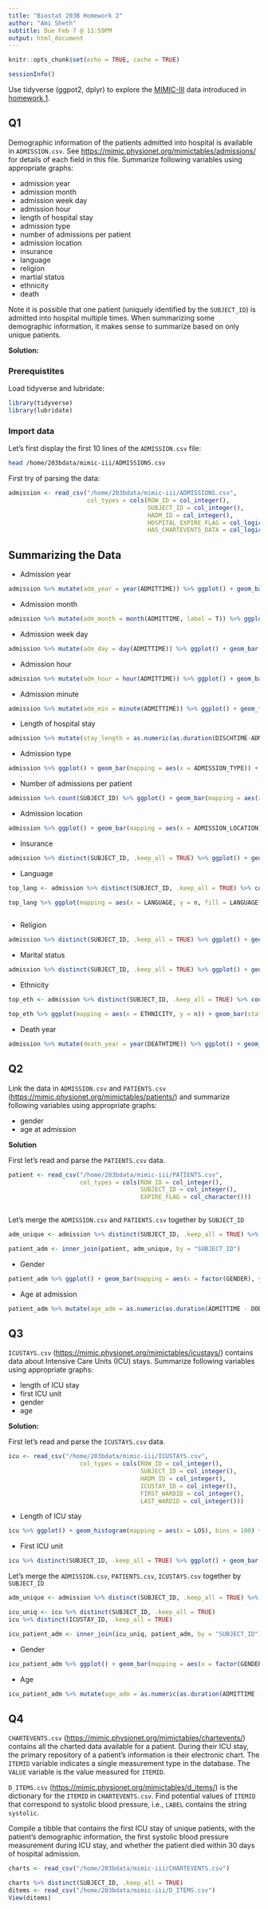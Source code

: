 ```yaml
---
title: "Biostat 203B Homework 2"
author: "Ami Sheth"
subtitle: Due Feb 7 @ 11:59PM
output: html_document
---
```


```r
knitr::opts_chunk$set(echo = TRUE, cache = TRUE)
```

```r
sessionInfo()
```

Use tidyverse (ggpot2, dplyr) to explore the [MIMIC-III](https://mimic.physionet.org) data introduced in [homework 1](https://ucla-biostat203b-2020winter.github.io/hw/hw1/hw1.html).

## Q1

Demographic information of the patients admitted into hospital is available in `ADMISSION.csv`. See <https://mimic.physionet.org/mimictables/admissions/> for details of each field in this file. Summarize following variables using appropriate graphs:   

- admission year  
- admission month  
- admission week day  
- admission hour  
- length of hospital stay  
- admission type  
- number of admissions per patient  
- admission location  
- insurance  
- language  
- religion  
- martial status  
- ethnicity  
- death 

Note it is possible that one patient (uniquely identified by the `SUBJECT_ID`) is admitted into hospital multiple times. When summarizing some demographic information, it makes sense to summarize based on only unique patients. 

**Solution:**

### Prerequistites 

Load tidyverse and lubridate:
```r
library(tidyverse)
library(lubridate)
```

### Import data
Let's first display the first 10 lines of the `ADMISSION.csv` file:
```bash
head /home/203bdata/mimic-iii/ADMISSIONS.csv
```

First try of parsing the data:
```r
admission <- read_csv("/home/203bdata/mimic-iii/ADMISSIONS.csv",
                      col_types = cols(ROW_ID = col_integer(),
                                       SUBJECT_ID = col_integer(),
                                       HADM_ID = col_integer(),
                                       HOSPITAL_EXPIRE_FLAG = col_logical(),
                                       HAS_CHARTEVENTS_DATA = col_logical()))
```

## Summarizing the Data 

- Admission year

```r
admission %>% mutate(adm_year = year(ADMITTIME)) %>% ggplot() + geom_bar(mapping = aes(x = adm_year)) + xlab("Year of Admission") + ggtitle("Barplot of Admission Year") + theme(plot.title = element_text(hjust = 0.5))
```

- Admission month

```r
admission %>% mutate(adm_month = month(ADMITTIME, label = T)) %>% ggplot() + geom_bar(mapping = aes(x = adm_month)) + xlab("Month of Admission") + ggtitle("Barplot of Admission Month") + theme(plot.title = element_text(hjust = 0.5))
```

- Admission week day

```r
admission %>% mutate(adm_day = day(ADMITTIME)) %>% ggplot() + geom_bar(mapping = aes(x = adm_day)) + xlab("Day of Admission") + ggtitle("Barplot of Admission Day") + theme(plot.title = element_text(hjust = 0.5))
```

- Admission hour

```r
admission %>% mutate(adm_hour = hour(ADMITTIME)) %>% ggplot() + geom_bar(mapping = aes(x = adm_hour)) + xlab("Hour of Admission") + ggtitle("Barplot of Admission Hour") + theme(plot.title = element_text(hjust = 0.5))
```

- Admission minute

```r
admission %>% mutate(adm_min = minute(ADMITTIME)) %>% ggplot() + geom_freqpoly(binwidth = 2, mapping = aes(x = adm_min)) + xlab("Minute of Admission") + ggtitle("Plot of Admission Minute") + theme(plot.title = element_text(hjust = 0.5))
```

- Length of hospital stay 

```r
admission %>% mutate(stay_length = as.numeric(as.duration(DISCHTIME-ADMITTIME)/ 86400)) %>% ggplot() + geom_density(mapping = aes(x = stay_length)) + xlab("Length of Stay (days)") + ggtitle("Plot of Length of Hospital Stay") + theme(plot.title = element_text(hjust = 0.5))
```

- Admission type  

```r
admission %>% ggplot() + geom_bar(mapping = aes(x = ADMISSION_TYPE)) + xlab("Admission Type") + ggtitle("Barplot of Admission Type") + theme(plot.title = element_text(hjust = 0.5))
```

- Number of admissions per patient  

```r
admission %>% count(SUBJECT_ID) %>% ggplot() + geom_bar(mapping = aes(x = n)) + xlab("Number of Admissions") + ggtitle("Frequency of Admissions per Patient") + theme(plot.title = element_text(hjust = 0.5))
```

- Admission location  

```r
admission %>% ggplot() + geom_bar(mapping = aes(x = ADMISSION_LOCATION)) + coord_flip() + xlab("Admission Location") + ggtitle("Barplot of Admission Location")
```

- Insurance  

```r
admission %>% distinct(SUBJECT_ID, .keep_all = TRUE) %>% ggplot() + geom_bar(mapping = aes(x = INSURANCE)) + ggtitle("Plot of Patient Insurance") + theme(plot.title = element_text(hjust = 0.5))
```

- Language  

```r
top_lang <- admission %>% distinct(SUBJECT_ID, .keep_all = TRUE) %>% count(LANGUAGE) %>% na.omit(LANGUAGE) %>% arrange(desc(n)) %>% slice(1:10)

top_lang %>% ggplot(mapping = aes(x = LANGUAGE, y = n, fill = LANGUAGE)) + geom_bar(stat = "identity") + labs(title = "Top Ten Patient Languages", y = "Count", x = "Language") + theme(plot.title = element_text(hjust = 0.5), legend.position = "none")
 
```

- Religion  

```r
admission %>% distinct(SUBJECT_ID, .keep_all = TRUE) %>% ggplot() + geom_bar(mapping = aes(x = RELIGION)) + ggtitle("Plot of Patient Religion") + theme(plot.title = element_text(hjust = 0.5), axis.text.x = element_text(angle = 45, hjust = 1))
```

- Marital status 

```r
admission %>% distinct(SUBJECT_ID, .keep_all = TRUE) %>% ggplot() + geom_bar(mapping = aes(x = MARITAL_STATUS)) + ggtitle("Plot of Marital Status") + xlab("Marital Status") + theme(plot.title = element_text(hjust = 0.5), axis.text.x = element_text(angle = 45, hjust = 1))
```

- Ethnicity  

```r
top_eth <- admission %>% distinct(SUBJECT_ID, .keep_all = TRUE) %>% count(ETHNICITY) %>% arrange(desc(n)) %>% slice(1:10)

top_eth %>% ggplot(mapping = aes(x = ETHNICITY, y = n)) + geom_bar(stat = "identity") + ggtitle("Plot of Patient Ethnicity") + theme(plot.title = element_text(hjust = 0.5), axis.text.x = element_text(angle = 45, hjust = 1, size = 6)) + scale_x_discrete(drop = F)

```

- Death year

```r
admission %>% mutate(death_year = year(DEATHTIME)) %>% ggplot() + geom_freqpoly(mapping = aes(x = death_year), bins = 40) + xlab("Year of Death") + ggtitle("Plot of In-Hospital Death Each Year") + theme(plot.title = element_text(hjust = 0.5))
```


## Q2

Link the data in `ADMISSION.csv` and `PATIENTS.csv` (<https://mimic.physionet.org/mimictables/patients/>) and summarize following variables using appropriate graphs:  

- gender  
- age at admission 

**Solution**

First let's read and parse the `PATIENTS.csv` data.

```r
patient <- read_csv("/home/203bdata/mimic-iii/PATIENTS.csv",
                    col_types = cols(ROW_ID = col_integer(),
                                     SUBJECT_ID = col_integer(),
                                     EXPIRE_FLAG = col_character()))
                    
```

Let's merge the `ADMISSION.csv` and `PATIENTS.csv` together by `SUBJECT_ID`

```r
adm_unique <- admission %>% distinct(SUBJECT_ID, .keep_all = TRUE) %>% select("SUBJECT_ID","ADMITTIME")

patient_adm <- inner_join(patient, adm_unique, by = "SUBJECT_ID")
```

- Gender

```r
patient_adm %>% ggplot() + geom_bar(mapping = aes(x = factor(GENDER), y = ..prop.., group = 1), stat = "count") + scale_x_discrete(label = c("Female", "Male")) + labs(title = "Gender of Patients", y = "Proportion", x = "Gender") + theme(plot.title = element_text(hjust = 0.5))
```

- Age at admission 

```r
patient_adm %>% mutate(age_adm = as.numeric(as.duration(ADMITTIME - DOB), "years")) %>% ggplot() + geom_histogram(mapping = aes(x = age_adm), bins = 50) + labs(title = "Age of Patients", x = "Age (yrs)") + theme(plot.title = element_text(hjust = 0.5))
```


## Q3

`ICUSTAYS.csv` (<https://mimic.physionet.org/mimictables/icustays/>) contains data about Intensive Care Units (ICU) stays. Summarize following variables using appropriate graphs:  

- length of ICU stay  
- first ICU unit  
- gender  
- age  

**Solution:**

First let's read and parse the `ICUSTAYS.csv` data.

```r
icu <- read_csv("/home/203bdata/mimic-iii/ICUSTAYS.csv",
                    col_types = cols(ROW_ID = col_integer(),
                                     SUBJECT_ID = col_integer(),
                                     HADM_ID = col_integer(),
                                     ICUSTAY_ID = col_integer(),
                                     FIRST_WARDID = col_integer(),
                                     LAST_WARDID = col_integer()))
```

- Length of ICU stay

```r
icu %>% ggplot() + geom_histogram(mapping = aes(x = LOS), bins = 100) + labs(title = "Plot of Length of ICU Stay", x = "Length of Stay (days)") + theme(plot.title = element_text(hjust = 0.5))
```

- First ICU unit  

```r
icu %>% distinct(SUBJECT_ID, .keep_all = TRUE) %>% ggplot() + geom_bar(mapping = aes(x = FIRST_CAREUNIT)) + labs(title = "Plot of First ICU Unit", x = "First ICU Unit") + theme(plot.title = element_text(hjust = 0.5))
```

Let's merge the `ADMISSION.csv`, `PATIENTS.csv`, `ICUSTAYS.csv` together by `SUBJECT_ID`

```r
adm_unique <- admission %>% distinct(SUBJECT_ID, .keep_all = TRUE) %>% select("SUBJECT_ID","ADMITTIME")

icu_uniq <- icu %>% distinct(SUBJECT_ID, .keep_all = TRUE)
icu %>% distinct(ICUSTAY_ID, .keep_all = TRUE)

icu_patient_adm <- inner_join(icu_uniq, patient_adm, by = "SUBJECT_ID")
```

- Gender

```r
icu_patient_adm %>% ggplot() + geom_bar(mapping = aes(x = factor(GENDER), y = ..prop.., group = 1), stat = "count") + scale_x_discrete(label = c("Female", "Male")) + labs(title = "Gender of Patients", y = "Proportion", x = "Gender") + theme(plot.title = element_text(hjust = 0.5))
```

- Age  

```r
icu_patient_adm %>% mutate(age_adm = as.numeric(as.duration(ADMITTIME - DOB), "years")) %>% ggplot() + geom_histogram(mapping = aes(x = age_adm), bins = 50) + labs(title = "Age of Patients", x = "Age (yrs)") + theme(plot.title = element_text(hjust = 0.5))
```


## Q4 

`CHARTEVENTS.csv` (<https://mimic.physionet.org/mimictables/chartevents/>) contains all the charted data available for a patient. During their ICU stay, the primary repository of a patient’s information is their electronic chart. The `ITEMID` variable indicates a single measurement type in the database. The `VALUE` variable is the value measured for `ITEMID`. 

`D_ITEMS.csv` (<https://mimic.physionet.org/mimictables/d_items/>) is the dictionary for the `ITEMID` in `CHARTEVENTS.csv`. Find potential values of `ITEMID` that correspond to systolic blood pressure, i.e., `LABEL` contains the string `systolic`. 

Compile a tibble that contains the first ICU stay of unique patients, with the patient's demographic information, the first systolic blood pressure measurement during ICU stay, and whether the patient died within 30 days of hospital admission.


```r
charts <- read_csv("/home/203bdata/mimic-iii/CHARTEVENTS.csv")

charts %>% distinct(SUBJECT_ID, .keep_all = TRUE)
ditems <- read_csv("/home/203bdata/mimic-iii/D_ITEMS.csv")
View(ditems)
```

